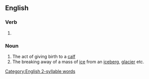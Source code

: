==English==

===Verb===
{{head|en|verb form}}

# {{present participle of|calve|lang=en|nocat=1}}

===Noun===
{{en-noun}}

# The act of giving birth to a [[calf]]
# The breaking away of a mass of [[ice]] from an [[iceberg]], [[glacier]] etc.

[[Category:English 2-syllable words]]